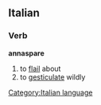 ==Italian==
===Verb===
'''annaspare'''
# to [[flail]] about
# to [[gesticulate]] wildly
[[Category:Italian language]]